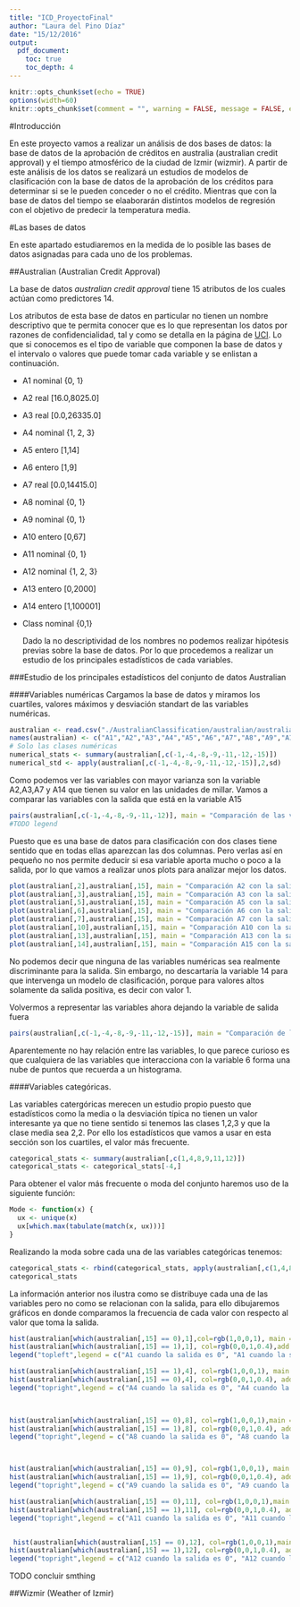 ```yaml
---
title: "ICD_ProyectoFinal"
author: "Laura del Pino Díaz"
date: "15/12/2016"
output: 
  pdf_document:
    toc: true
    toc_depth: 4
---
```


```r
knitr::opts_chunk$set(echo = TRUE)
options(width=60)
knitr::opts_chunk$set(comment = "", warning = FALSE, message = FALSE, echo = TRUE, tidy = TRUE, size="small")

```
\newpage
#Introducción

En este proyecto vamos a realizar un análisis de dos bases de datos: la base de datos de la aprobación  de créditos en australia (australian credit approval) y el tiempo atmosférico de la ciudad de Izmir (wizmir).
 A partir de este análisis de los datos se realizará un estudios de modelos de clasificación con la base de datos de la aprobación de los créditos para determinar si se le pueden conceder o no el crédito. Mientras que con la base de datos del tiempo se elaaborarán distintos modelos de regresión con el objetivo de predecir la temperatura media.
 
#Las bases de datos

En este apartado estudiaremos en la medida de lo posible las bases de datos asignadas para cada uno de los problemas. 

##Australian (Australian Credit Approval)

La base de datos _australian credit approval_ tiene 15 atributos de los cuales actúan como predictores 14. 

Los atributos de esta base de datos en particular no tienen un nombre descriptivo que te permita conocer que es lo que representan los datos por razones de confidencialidad, tal y como se detalla en la página de [UCI](http://archive.ics.uci.edu/ml/datasets/Statlog+%28Australian+Credit+Approval%29). Lo que si conocemos es el tipo de variable que componen la base de datos y el intervalo o valores que puede tomar cada variable y se enlistan a continuación. 

* A1 nominal  {0, 1}
* A2 real [16.0,8025.0]
* A3 real [0.0,26335.0]
* A4 nominal {1, 2, 3}
* A5 entero [1,14]
* A6 entero [1,9]
* A7 real [0.0,14415.0]
* A8 nominal {0, 1}
* A9 nominal {0, 1}
* A10 entero [0,67]
* A11 nominal {0, 1}
* A12 nominal {1, 2, 3}
* A13 entero [0,2000]
* A14 entero [1,100001]
* Class nominal {0,1}

  Dado la no descriptividad de los nombres no podemos realizar hipótesis previas sobre la base de datos. Por lo que procedemos a realizar un estudio de los principales estadísticos de cada variables. 
  
###Estudio de los principales estadísticos del conjunto de datos Australian

####Variables numéricas
Cargamos la base de datos y miramos los cuartiles, valores máximos y desviación standart de las variables numéricas.
```r
australian <- read.csv("./AustralianClassification/australian/australian.dat", comment.char = "@", header = FALSE)
names(australian) <- c("A1","A2","A3","A4","A5","A6","A7","A8","A9","A10","A11","A12","A13","A14","A15")
# Solo las clases numéricas 
numerical_stats <- summary(australian[,c(-1,-4,-8,-9,-11,-12,-15)]) 
numerical_std <- apply(australian[,c(-1,-4,-8,-9,-11,-12,-15)],2,sd)

```

 Como podemos ver las variables con mayor varianza son la variable A2,A3,A7 y A14 que tienen su valor en las unidades de millar. 
 Vamos a comparar las variables con la salida que está en la variable A15
 
```r
pairs(australian[,c(-1,-4,-8,-9,-11,-12)], main = "Comparación de las variables numéricas con la salida")
#TODO legend
```

  Puesto que es una base de datos para clasificación con dos clases tiene sentido que en todas ellas aparezcan las dos columnas. Pero verlas así en pequeño no nos permite deducir si esa variable aporta mucho o poco a la salida, por lo que vamos a realizar unos plots para analizar mejor los datos. 
  
```r
plot(australian[,2],australian[,15], main = "Comparación A2 con la salida")
plot(australian[,3],australian[,15], main = "Comparación A3 con la salida")
plot(australian[,5],australian[,15], main = "Comparación A5 con la salida")
plot(australian[,6],australian[,15], main = "Comparación A6 con la salida")
plot(australian[,7],australian[,15], main = "Comparación A7 con la salida")
plot(australian[,10],australian[,15], main = "Comparación A10 con la salida")
plot(australian[,13],australian[,15], main = "Comparación A13 con la salida")
plot(australian[,14],australian[,15], main = "Comparación A15 con la salida")
```

  No podemos decir que ninguna de las variables numéricas sea realmente discriminante para la salida. Sin embargo, no descartaría la variable 14 para que intervenga un modelo de clasificación, porque para valores altos solamente da salida positiva, es decir con valor 1.

  Volvermos a representar las variables ahora dejando la variable de salida fuera
```r
pairs(australian[,c(-1,-4,-8,-9,-11,-12,-15)], main = "Comparación de las variables numéricas entre ellas",col=ifelse(australian[,15]== 1,"red","blue"))
```

   Aparentemente no hay relación entre las variables, lo que parece curioso es que cualquiera de las variables que interacciona con la variable 6 forma una nube de puntos que recuerda a un histograma. 
\newpage


####Variables categóricas. 

  Las variables catergóricas merecen un estudio propio puesto que estadísticos como la media o la desviación típica no tienen un valor interesante ya que no tiene sentido si tenemos las clases 1,2,3 y que la clase media sea 2,2. Por ello los estadísticos que vamos a usar en esta sección son los cuartiles, el valor más frecuente. 
  
```r
categorical_stats <- summary(australian[,c(1,4,8,9,11,12)])
categorical_stats <- categorical_stats[-4,]
```

   Para obtener el valor más frecuente o moda del conjunto haremos uso de la siguiente función:
   
```r
Mode <- function(x) {
  ux <- unique(x)
  ux[which.max(tabulate(match(x, ux)))]
}
```

  Realizando la moda sobre cada una de las variables categóricas tenemos:
```r
categorical_stats <- rbind(categorical_stats, apply(australian[,c(1,4,8,9,11,12)], 2,Mode))
categorical_stats
```

\newpage
La información anterior nos ilustra como se distribuye cada una de las variables pero no como se relacionan con la salida, para ello dibujaremos gráficos en donde comparamos la frecuencia de cada valor con respecto al valor que toma la salida. 
  
```r

hist(australian[which(australian[,15] == 0),1],col=rgb(1,0,0,1), main ="Frecuencia de la variable A1", ylab = "Frecuencia", xlab = "Categoría")
hist(australian[which(australian[,15] == 1),1], col=rgb(0,0,1,0.4),add = TRUE)
legend("topleft",legend = c("A1 cuando la salida es 0", "A1 cuando la salida es 1"),  text.width = 0.5, col = c("red","blue"), pch = 16)

hist(australian[which(australian[,15] == 1),4], col=rgb(1,0,0,1), main ="Frecuencia de la variable A4", ylab = "Frecuencia", xlab = "Categoría")
hist(australian[which(australian[,15] == 0),4], col=rgb(0,0,1,0.4), add = T)
legend("topright",legend = c("A4 cuando la salida es 0", "A4 cuando la salida es 1"),  text.width = 0.8, col = c("red","blue"), pch = 16)
 


hist(australian[which(australian[,15] == 0),8], col=rgb(1,0,0,1),main ="Frecuencia de la variable A8", ylab = "Frecuencia", xlab = "Categoría", xlim = c(0,3))
hist(australian[which(australian[,15] == 1),8], col=rgb(0,0,1,0.4), add = T)
legend("topright",legend = c("A8 cuando la salida es 0", "A8 cuando la salida es 1"),  text.width =1.2, col = c("red","blue"), pch = 16)



hist(australian[which(australian[,15] == 0),9], col=rgb(1,0,0,1), main ="Frecuencia de la variable A9", ylab = "Frecuencia", xlab = "Categoría")
hist(australian[which(australian[,15] == 1),9], col=rgb(0,0,1,0.4), add = T)
legend("topright",legend = c("A9 cuando la salida es 0", "A9 cuando la salida es 1"),  text.width = 0.5, col = c("red","blue"), pch = 16)

hist(australian[which(australian[,15] == 0),11], col=rgb(1,0,0,1),main ="Frecuencia de la variable A11", ylab = "Frecuencia", xlab = "Categoría", xlim = c(0,3))
hist(australian[which(australian[,15] == 1),11], col=rgb(0,0,1,0.4), add = T)
legend("topright",legend = c("A11 cuando la salida es 0", "A11 cuando la salida es 1"),  text.width = 1.2, col = c("red","blue"), pch = 16, cex=.8)


 hist(australian[which(australian[,15] == 0),12], col=rgb(1,0,0,1),main ="Frecuencia de la variable A1", ylab = "Frecuencia", xlab = "Categoría")
hist(australian[which(australian[,15] == 1),12], col=rgb(0,0,1,0.4), add = T)
legend("topright",legend = c("A12 cuando la salida es 0", "A12 cuando la salida es 1"),  text.width = 0.8, col = c("red","blue"), pch = 16, cex = .8)

```

TODO concluir smthing

##Wizmir (Weather of Izmir)


   
